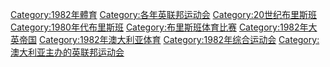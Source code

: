 [[Category:1982年體育|Category:1982年體育]]
[[Category:各年英联邦运动会|Category:各年英联邦运动会]]
[[Category:20世纪布里斯班|Category:20世纪布里斯班]]
[[Category:1980年代布里斯班|Category:1980年代布里斯班]]
[[Category:布里斯班体育比赛|Category:布里斯班体育比赛]]
[[Category:1982年大英帝国|Category:1982年大英帝国]]
[[Category:1982年澳大利亚体育|Category:1982年澳大利亚体育]]
[[Category:1982年综合运动会|Category:1982年综合运动会]]
[[Category:澳大利亚主办的英联邦运动会|Category:澳大利亚主办的英联邦运动会]]